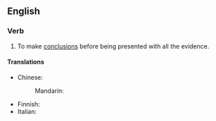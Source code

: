 ==English==

===Verb===
{{head|en|verb}}

# {{lb|en|idiomatic}} To make [[conclusion]]s before being presented with all the evidence.

====Translations====
{{trans-top|make conclusions before being presented with all the evidence}}
* Chinese:
*: Mandarin: {{t-needed|cmn}}
{{trans-mid}}
* Finnish: {{t|fi|[[tehdä]] [[hätiköity|hätiköityjä]] [[johtopäätös|johtopäätöksiä]]}}
* Italian: {{t|it|saltare alle conclusioni}}
{{trans-bottom}}